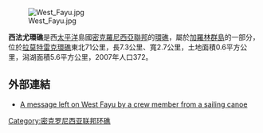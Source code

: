 [[Image:West_Fayu.jpg|thumb]]

'''西法尤環礁'''是西[[太平洋|太平洋]]島國[[密克羅尼西亞聯邦|密克羅尼西亞聯邦]]的[[環礁|環礁]]，屬於[[加羅林群島|加羅林群島]]的一部分，位於[[拉莫特雷克環礁|拉莫特雷克環礁]]東北71公里，長7.3公里、寬2.7公里，土地面積0.6平方公里，潟湖面積5.6平方公里，2007年人口372。

==外部連結==
*[http://tritonfilms.com/messagepalm.htm  A message left on West Fayu by a crew member from a sailing canoe] {{Wayback|url=http://tritonfilms.com/messagepalm.htm |date=20160305005750 }}

{{coord|8|5|00|N|146|44|00|E|display=title|region:FM_type:isle_source:GNS-enwiki}}

[[Category:密克罗尼西亚联邦环礁|Category:密克罗尼西亚联邦环礁]]

{{Micronesia-stub}}